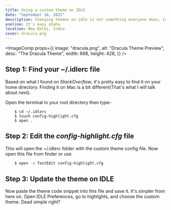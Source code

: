 ```yaml
---
title: Using a custom theme on IDLE
date: "September 16, 2021"
description: Changing themes on idle is not something everyone does; incase you are interested, here it is!
oneline: It's easy ahaha
location: New Delhi, India
cover: dracula.png
---
```


<ImageComp
  props={{
    image: "dracula.png",
    alt: "Dracula Theme Preview",
    desc: "The Dracula Theme",
    width: 668,
    height: 428,
  }}
/>

## Step 1: Find your ~/.idlerc file

Based on what I found on _StackOverflow_, it's pretty easy to find it on your home directory. Finding it on Mac is a bit different(That's what I will talk about next).

Open the terminal in your root directory then type-

```shell
    $ cd ~/.idlerc
    $ touch config-highlight.cfg
    $ open .
```

## Step 2: Edit the _config-highlight.cfg_ file

This will open the ~/.idlerc folder with the custom theme config file. Now open this file from finder or use

```bash
    $ open -a TextEdit config-highlight.cfg
```

## Step 3: Update the theme on IDLE

Now paste the theme code snippet into this file and save it. It's simpler from here on. Open IDLE Preferences, go to highlights, and choose the custom theme. Dead simple right?
